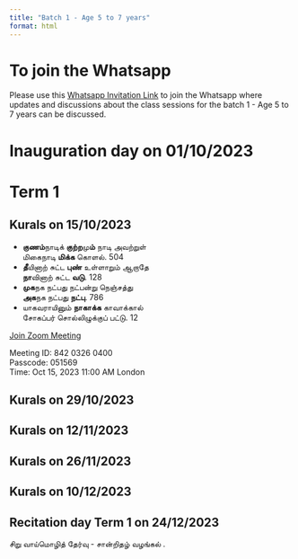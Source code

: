 ```yaml
---
title: "Batch 1 - Age 5 to 7 years"
format: html
---
```


# To join the Whatsapp

Please use this [Whatsapp Invitation Link](https://chat.whatsapp.com/DhWghouzZoz68wjbQRsukg) to join the Whatsapp  where updates and discussions about the class sessions for the batch 1 - Age 5 to 7 years can be discussed.

# Inauguration day on 01/10/2023

# Term 1  

## Kurals on 15/10/2023

- **குணம்**நாடிக் **குற்ற**மு**ம்** நாடி அவற்றுள்  
மிகைநாடி **மிக்க** கொளல். 504  
- **தீ**யினாற் சுட்ட **புண்** உள்ளாறும் ஆறாதே  
**நா**வினாற் சுட்ட **வடு**. 128  
- **முக**நக நட்பது நட்பன்று நெஞ்சத்து  
**அக**நக நட்பது **நட்பு**. 786  
- யாகவராயினும் **நாகாக்க** காவாக்கால்  
சோகப்பர் சொல்லிழுக்குப் பட்டு. 12  

[Join Zoom Meeting](https://us06web.zoom.us/j/84203260400?pwd=pVi6GpEk3RmTgs3B7bn9lJDJCsantp.1)

Meeting ID: 842 0326 0400  
Passcode: 051569  
Time: Oct 15, 2023 11:00 AM London  

## Kurals on 29/10/2023

## Kurals on 12/11/2023

## Kurals on 26/11/2023

## Kurals on 10/12/2023

## Recitation day Term 1 on 24/12/2023

சிறு வாய்மொழித் தேர்வு - சான்றிதழ் வழங்கல் .

